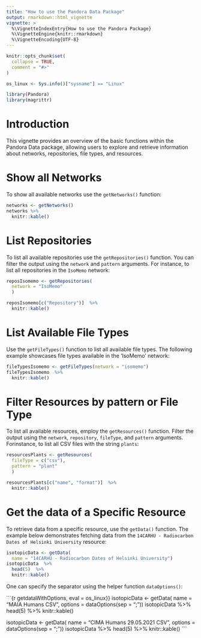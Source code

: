 ```yaml
---
title: "How to use the Pandora Data Package"
output: rmarkdown::html_vignette
vignette: >
  %\VignetteIndexEntry{How to use the Pandora Package}
  %\VignetteEngine{knitr::rmarkdown}
  %\VignetteEncoding{UTF-8}
---
```


```r
knitr::opts_chunk$set(
  collapse = TRUE,
  comment = "#>"
)

os_linux <- Sys.info()["sysname"] == "Linux"
```

```r
library(Pandora)
library(magrittr)
```

# Introduction

This vignette provides an overview of the basic functions within the Pandora 
Data package, allowing users to explore and retrieve information about networks, 
repositories, file types, and resources.


# Show all Networks

To show all available networks use the `getNetworks()` function:

```r
networks <- getNetworks()
networks %>% 
  knitr::kable()
```

# List Repositories

To list all available repositories use the `getRepositories()` function. You can 
filter the output using the `network` and `pattern` arguments. For instance, to 
list all repositories in the `IsoMemo` network:

```r
reposIsomemo <- getRepositories(
  network = "IsoMemo"
  )

reposIsomemo[c("Repository")]  %>% 
  knitr::kable()
```

# List Available File Types

Use the `getFileTypes()` function to list all available file types. The 
following example showcases file types available in the 'IsoMemo' network:

```r
fileTypesIsomemo <- getFileTypes(network = "isomemo")
fileTypesIsomemo  %>% 
  knitr::kable()
```

# Filter Resources by pattern or File Type

To list all available resources, employ the `getResources()` function. Filter 
the output using the `network`, `repository`, `fileType`, and `pattern` 
arguments. Forinstance, to list all CSV files with the string `plants`:


```r
resourcesPlants <- getResources(
  fileType = c("csv"),
  pattern = "plant"
  )

resourcesPlants[c("name", "format")]  %>% 
  knitr::kable()
```

# Get the data of a Specific Resource

To retrieve data from a specific resource, use the `getData()` function. The 
example below demonstrates fetching data from the 
`14CARHU - Radiocarbon Dates of Helsinki University` resource:


```r
isotopicData <- getData(
  name = "14CARHU - Radiocarbon Dates of Helsinki University") 
isotopicData  %>% 
  head(5)  %>% 
  knitr::kable()
```
One can specify the separator using the helper function `dataOptions()`:

```{r getdataWithOptions, eval = os_linux}}
isotopicData <- getData(
  name = "MAIA Humans CSV",
  options = dataOptions(sep = ";")) 
isotopicData  %>% 
  head(5)  %>% 
  knitr::kable()

isotopicData <- getData(
  name = "CIMA Humans 29.05.2021 CSV",
  options = dataOptions(sep = ";")) 
isotopicData  %>% 
  head(5)  %>% 
  knitr::kable()
```